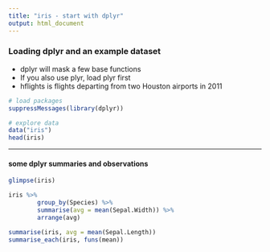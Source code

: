 ```yaml
---
title: "iris - start with dplyr"
output: html_document
---
```



### Loading dplyr and an example dataset

* dplyr will mask a few base functions
* If you also use plyr, load plyr first
* hflights is flights departing from two Houston airports in 2011

```r
# load packages
suppressMessages(library(dplyr))

# explore data
data("iris")
head(iris)
```

***

#### some dplyr summaries and observations


``` r

glimpse(iris)

iris %>%
        group_by(Species) %>%
        summarise(avg = mean(Sepal.Width)) %>%
        arrange(avg)

summarise(iris, avg = mean(Sepal.Length))
summarise_each(iris, funs(mean))
```